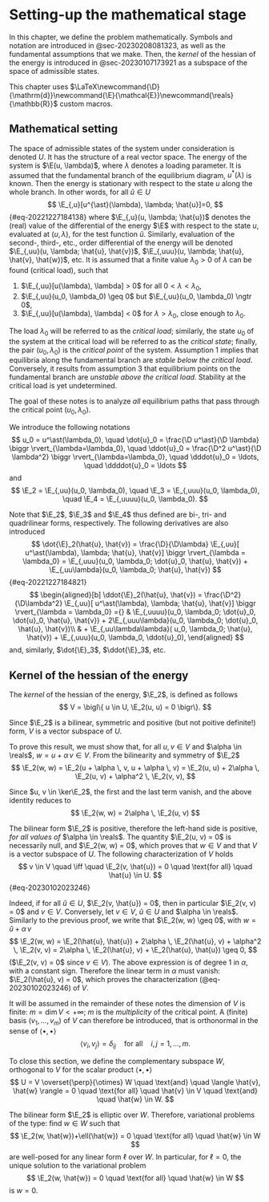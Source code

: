 # Setting-up the mathematical stage {#sec-20230402152824}

In this chapter, we define the problem mathematically. Symbols and notation are introduced in @sec-20230208081323, as well as the fundamental assumptions that we make. Then, the *kernel* of the hessian of the energy is introduced in @sec-20230107173921 as a subspace of the space of admissible states.

This chapter uses $\LaTeX\newcommand{\D}{\mathrm{d}}\newcommand{\E}{\mathcal{E}}\newcommand{\reals}{\mathbb{R}}$ custom macros.

## Mathematical setting {#sec-20230208081323}

The space of admissible states of the system under consideration is denoted $U$. It has the structure of a real vector space. The energy of the system is $\E(u, \lambda)$, where $\lambda$ denotes a loading parameter. It is assumed that the fundamental branch of the equilibrium diagram, $u^\ast(\lambda)$ is known. Then the energy is stationary with respect to the state $u$ along the whole branch. In other words, for all $\hat{u} \in U$
$$
\E_{,u}[u^{\ast}(\lambda), \lambda; \hat{u}]=0,
$$ {#eq-20221227184138}
where $\E_{,u}(u, \lambda; \hat{u})$ denotes the (real) value of the differential of the energy $\E$ with respect to the state $u$, evaluated at $(u, \lambda)$, for the test function $\hat{u}$. Similarly, evaluation of the second-, third-, etc., order differential of the energy will be denoted $\E_{,uu}(u, \lambda; \hat{u}, \hat{v})$, $\E_{,uuu}(u, \lambda; \hat{u}, \hat{v}, \hat{w})$, etc. It is assumed that a finite value $\lambda_0 > 0$ of $\lambda$ can be found (critical load), such that

1. $\E_{,uu}[u(\lambda), \lambda] > 0$ for all $0 < \lambda < \lambda_0$,
2. $\E_{,uu}(u_0, \lambda_0) \geq 0$ but $\E_{,uu}(u_0, \lambda_0) \ngtr 0$,
3. $\E_{,uu}[u(\lambda), \lambda] < 0$ for $\lambda > \lambda_0$, close enough to $\lambda_0$.

The load $\lambda_0$ will be referred to as the *critical load*; similarly, the state $u_0$ of the system at the critical load will be referred to as the *critical state*; finally, the pair $(u_0, \lambda_0)$ is the *critical point* of the system. Assumption 1 implies that equilibria along the fundamental branch are *stable below the critical load*. Conversely, it results from assumption 3 that equilibrium points on the fundamental branch are *unstable above the critical load*. Stability at the critical load is yet undetermined.

The goal of these notes is to analyze *all* equilibrium paths that pass through the critical point $(u_0, \lambda_0)$.

We introduce the following notations
$$
u_0 = u^\ast(\lambda_0), \quad \dot{u}_0 = \frac{\D u^\ast}{\D \lambda} \biggr \rvert_{\lambda=\lambda_0}, \quad \ddot{u}_0 = \frac{\D^2 u^\ast}{\D \lambda^2} \biggr \rvert_{\lambda=\lambda_0}, \quad \dddot{u}_0 = \ldots, \quad \ddddot{u}_0 = \ldots
$$
and
$$
\E_2 = \E_{,uu}(u_0, \lambda_0), \quad \E_3 = \E_{,uuu}(u_0, \lambda_0), \quad \E_4 = \E_{,uuuu}(u_0, \lambda_0).
$$

Note that $\E_2$, $\E_3$ and $\E_4$ thus defined are bi-, tri- and quadrilinear forms, respectively. The following derivatives are also introduced
$$
\dot{\E}_2(\hat{u}, \hat{v}) = \frac{\D}{\D\lambda} \E_{,uu}[ u^\ast(\lambda), \lambda; \hat{u}, \hat{v}] \biggr \rvert_{\lambda = \lambda_0}
= \E_{,uuu}(u_0, \lambda_0; \dot{u}_0, \hat{u}, \hat{v}) + \E_{,uu\lambda}(u_0, \lambda_0; \hat{u}, \hat{v})
$${#eq-20221227184821}
$$
\begin{aligned}[b]
\ddot{\E}_2(\hat{u}, \hat{v}) = \frac{\D^2}{\D\lambda^2} \E_{,uu}[ u^\ast(\lambda), \lambda; \hat{u}, \hat{v}] \biggr \rvert_{\lambda = \lambda_0}
={} & \E_{,uuuu}(u_0, \lambda_0; \dot{u}_0, \dot{u}_0, \hat{u}, \hat{v}) + 2\E_{,uuu\lambda}(u_0, \lambda_0; \dot{u}_0, \hat{u}, \hat{v})\\
& + \E_{,uu\lambda\lambda}( u_0, \lambda_0; \hat{u}, \hat{v}) + \E_{,uuu}(u_0, \lambda_0, \ddot{u}_0),
\end{aligned}
$$
and, similarly, $\dot{\E}_3$, $\ddot{\E}_3$, etc.

## Kernel of the hessian of the energy {#sec-20230107173921}

The *kernel* of the hessian of the energy, $\E_2$, is defined as follows
$$
V = \bigl\{ u \in U, \E_2(u, u) = 0 \bigr\}.
$$

Since $\E_2$ is a bilinear, symmetric and positive (but not poitive definite!) form, $V$ is a vector subspace of $U$.

To prove this result, we must show that, for all $u, v \in V$ and $\alpha \in \reals$, $w = u + \alpha \, v \in V$. From the bilinearity and symmetry of $\E_2$
$$
\E_2(w, w) = \E_2(u + \alpha \, v, u + \alpha \, v) = \E_2(u, u) + 2\alpha \, \E_2(u, v) + \alpha^2 \, \E_2(v, v),
$$

Since $u, v \in \ker\E_2$, the first and the last term vanish, and the above identity reduces to
$$
\E_2(w, w) = 2\alpha \, \E_2(u, v)
$$

The bilinear form $\E_2$ is positive, therefore the left-hand side is positive, *for all values of* $\alpha \in \reals$. The quantity $\E_2(u, v) = 0$ is necessarily null, and $\E_2(w, w) = 0$, which proves that $w \in V$ and that $V$ is a vector subspace of $U$. The following characterization of $V$ holds
$$
v \in V \quad \iff \quad \E_2(v, \hat{u}) = 0 \quad \text{for all} \quad \hat{u} \in U.
$$ {#eq-20230102023246}

Indeed, if for all $\hat{u} \in U$, $\E_2(v, \hat{u}) = 0$, then in particular $\E_2(v, v) = 0$ and $v \in V$. Conversely, let $v \in V$, $\hat{u} \in U$ and $\alpha \in \reals$. Similarly to the previous proof, we write that $\E_2(w, w) \geq 0$, with $w = \hat{u} + \alpha \, v$
$$
\E_2(w, w) = \E_2(\hat{u}, \hat{u}) + 2\alpha \, \E_2(\hat{u}, v) + \alpha^2 \, \E_2(v, v) = 2\alpha \, \E_2(\hat{u}, v) + \E_2(\hat{u}, \hat{u}) \geq 0,
$$
($\E_2(v, v) = 0$ since $v \in V$). The above expression is of degree 1 in $\alpha$, with a constant sign. Therefore the linear term in $\alpha$ must vanish: $\E_2(\hat{u}, v) = 0$, which proves the characterization (@eq-20230102023246) of $V$.

It will be assumed in the remainder of these notes the dimension of $V$ is finite: $m = \dim V < +\infty$; $m$ is the *multiplicity* of the critical point. A (finite) basis $(v_1, \ldots, v_m)$ of $V$ can therefore be introduced, that is orthonormal in the sense of $\langle \bullet, \bullet \rangle$
$$
\langle v_i, v_j \rangle = \delta_{ij} \quad \text{for all} \quad i, j = 1, \ldots, m.
$$

To close this section, we define the complementary subspace $W$, orthogonal to $V$ for the scalar product $\langle \bullet, \bullet \rangle$
$$
U = V \overset{\perp}{\otimes} W \quad \text{and} \quad \langle \hat{v}, \hat{w} \rangle = 0 \quad \text{for all} \quad \hat{v} \in V \quad \text{and} \quad \hat{w} \in W.
$$

::: {.callout-note}
The bilinear form $\E_2$ is elliptic over $W$. Therefore, variational problems of the type: find $w \in W$ such that
$$
\E_2(w, \hat{w})+\ell(\hat{w}) = 0 \quad \text{for all} \quad \hat{w} \in W
$$
are well-posed for any linear form $\ell$ over $W$. In particular, for $\ell=0$, the unique solution to the variational
problem
$$
\E_2(w, \hat{w}) = 0 \quad \text{for all} \quad \hat{w} \in W
$$
is $w = 0$.
:::

